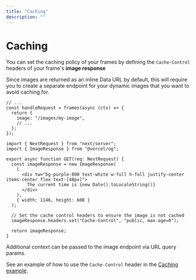 ```yaml
---
title: "Caching"
description: ""
---
```



# Caching

You can set the caching policy of your frames by defining the `Cache-Control` headers of your frame's **image response**

Since images are returned as an inline Data URL by default, this will require you to create a separate endpoint for your dynamic images that you want to avoid caching for.

```tsx [frames/route.tsx]
// ...
const handleRequest = frames(async (ctx) => {
  return {
    image: "/images/my-image",
    // ...
  };
});
```

```tsx [frames/images/my-image.tsx]
import { NextRequest } from "next/server";
import { ImageResponse } from "@vercel/og";

export async function GET(req: NextRequest) {
  const imageResponse = new ImageResponse(
    (
      <div tw="bg-purple-800 text-white w-full h-full justify-center items-center flex text-[48px]">
        The current time is {new Date().toLocaleString()}
      </div>
    ),
    { width: 1146, height: 600 }
  );

  // Set the cache control headers to ensure the image is not cached
  imageResponse.headers.set("Cache-Control", "public, max-age=0");

  return imageResponse;
}
```

Additional context can be passed to the image endpoint via URL query params.

See an example of how to use the `Cache-Control` header in the [Caching example](https://github.com/framesjs/frames.js/tree/main/templates/next-starter-with-examples/app/examples/cache-control).

<StackblitzLink
  entrypointFile="app/examples/cache-control/page.tsx"
  browserPath="/examples/cache-control"
/>
